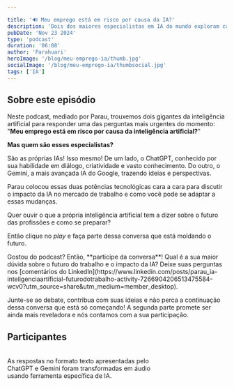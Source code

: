 ```yaml
---

title: '🔊 Meu emprego está em risco por causa da IA?'
description: 'Dois dos maiores especialistas em IA do mundo exploram como a inteligência artificial está transformando o mercado de trabalho.'
pubDate: 'Nov 23 2024'
type: 'podcast'
duration: '06:08'
author: 'Parahuari'
heroImage: '/blog/meu-emprego-ia/thumb.jpg'
socialImage: '/blog/meu-emprego-ia/thumbsocial.jpg'
tags: ['IA']
---
```


## Sobre este episódio
Neste podcast, mediado por Parau, trouxemos dois gigantes da inteligência artificial para responder uma das perguntas mais urgentes do momento: "**Meu emprego está em risco por causa da inteligência artificial?**"

**Mas quem são esses especialistas?**

São as próprias IAs! Isso mesmo! De um lado, o ChatGPT, conhecido por sua habilidade em diálogo, criatividade e vasto conhecimento. Do outro, o Gemini, a mais avançada IA do Google, trazendo ideias e perspectivas.

Parau colocou essas duas potências tecnológicas cara a cara para discutir o impacto da IA no mercado de trabalho e como você pode se adaptar a essas mudanças.

<i class="fas fa-lightbulb me-2 small fw-bold" style="color: gold;text-shadow: 0 0 1px black, 0 0 2px black;"></i>Quer ouvir o que a própria inteligência artificial tem a dizer sobre o futuro das profissões e como se preparar?

<i class="fas fa-headphones me-2 small fw-bold"></i>Então clique no *play* e faça parte dessa conversa que está moldando o futuro.
<div class="d-flex align-items-center border p-sm-3 rounded mb-4">
  <div class="w-100">
    <div class="player-wrapper bg-light rounded">
      <audio class="player-audio" crossorigin>
        <source src="/blog/meu-emprego-ia/podcast.mp3" type="audio/mp3" />
      </audio>
    </div>
  </div>
</div>
Gostou do podcast? <i class="fas fa-microphone" style="color: gold; text-shadow: 0 0 1px black, 0 0 2px black;"></i> Então, **participe da conversa**! 
Qual é a sua maior dúvida sobre o futuro do trabalho e o impacto da IA? Deixe suas perguntas nos [comentários do LinkedIn](https://www.linkedin.com/posts/parau_ia-inteligenciaartificial-futurodotrabalho-activity-7266904206513475584-wcv0?utm_source=share&utm_medium=member_desktop).

Junte-se ao debate, contribua com suas ideias e não perca a continuação dessa conversa que está só começando! A segunda parte promete ser ainda mais reveladora e nós contamos com a sua participação.
## Participantes
<Parau />
<ChatGPT />
<Gemini />

<br />
<div style="text-align: left;" class="badge text-bg-warning mb-2"><i class="fas fa-asterisk me-2 small fw-bold"></i>As respostas no formato texto apresentadas pelo<br /> ChatGPT e Gemini foram transformadas em áudio<br /> usando ferramenta específica de IA.</div>